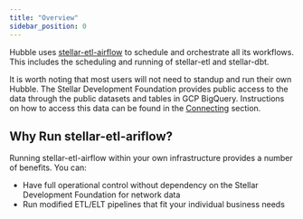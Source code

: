 ```yaml
---
title: "Overview"
sidebar_position: 0
---
```


Hubble uses [stellar-etl-airflow](https://github.com/stellar/stellar-etl-airflow) to schedule and orchestrate all its workflows. This includes the scheduling and running of stellar-etl and stellar-dbt.

It is worth noting that most users will not need to standup and run their own Hubble. The Stellar Development Foundation provides public access to the data through the public datasets and tables in GCP BigQuery. Instructions on how to access this data can be found in the [Connecting](../../developer-guide/connecting-to-bigquery/README.mdx) section.

## Why Run stellar-etl-ariflow?

Running stellar-etl-airflow within your own infrastructure provides a number of benefits. You can:

- Have full operational control without dependency on the Stellar Development Foundation for network data
- Run modified ETL/ELT pipelines that fit your individual business needs
